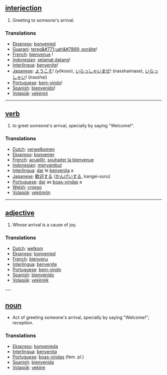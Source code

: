 == [[interjection]] ==
# Greeting to someone's arrival.

===Translations===
*[[Ekspreso]]: [[bonvenied]]
*[[Guarani]]: [[tereg&#771;uah&#7869; porãite]]!
*[[French]]: [[bienvenue]] !
*[[Indonesian]]: [[selamat datang]]!
*[[Interlingua]]: [[benvenite]]!
*[[Japanese]]: [[ようこそ]]! (yōkoso), [[いらっしゃいませ]]! (irasshaimase), [[いらっしゃい]]! (irasshai)
*[[Portuguese]]: [[bem-vindo]]!
*[[Spanish]]: [[bienvenido]]!
*[[Volapük]]: [[vekömö]]
----

== [[verb]] ==
# to greet someone's arrival, specially by saying "Welcome!".

===Translations===
*[[Dutch]]: [[verwelkomen]]
*[[Ekspreso]]: [[bonvenier]]
*[[French]]: [[acueillir]], [[souhaiter la bienvenue]]
*[[Indonesian]]: [[sambut|menyambut]]
*[[Interlingua]]: [[dar]] le [[benvenita]] a
*[[Japanese]]: [[歓迎]]する ([[かんげい]]する, kangei-suru)
*[[Portuguese]]: [[dar]] as [[boas-vindas]] a
*[[Welsh]]: [[croeso]]
*[[Volapük]]: [[vekömön]]
----

== [[adjective]] ==
# Whose arrival is a cause of joy.

===Translations===
*[[Dutch]]: [[welkom]]
*[[Ekspreso]]: [[bonvenied]]
*[[French]]: [[bienvenu]]
*[[Interlingua]]: [[benvenite]]
*[[Portuguese]]: [[bem-vindo]]
*[[Spanish]]: [[bienvenido]]
*[[Volapük]]: [[vekömik]]

---

== [[noun]] ==
* Act of greeting someone's arrival, specially by saying "Welcome!"; reception.

===Translations===
*[[Ekspreso]]: [[bonvenieda]]
*[[Interlingua]]: [[benvenita]]
*[[Portuguese]]: [[boas-vindas]] (fem. pl.)
*[[Spanish]]: [[bienvenida]]
*[[Volapük]]: [[veköm]]